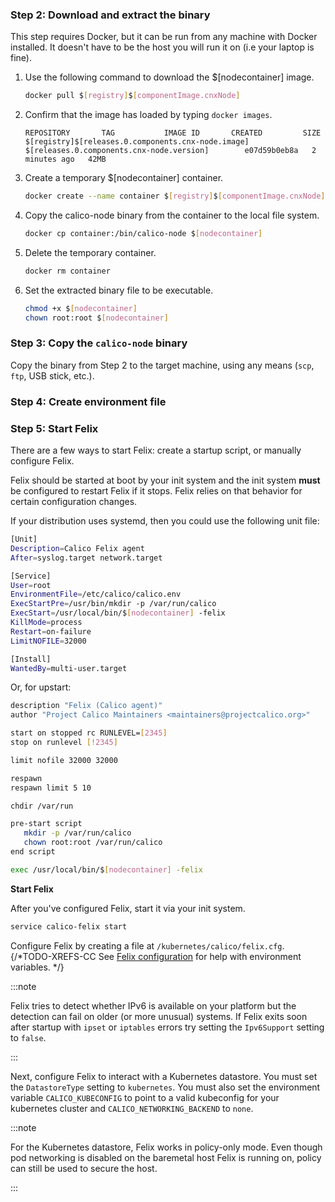 

<NonClusterReadOnlyStep />

### Step 2: Download and extract the binary

This step requires Docker, but it can be run from any machine with Docker installed. It doesn't have to be the host you will run it on (i.e your laptop is fine).

1. Use the following command to download the $[nodecontainer] image.

   ```bash
   docker pull $[registry]$[componentImage.cnxNode]
   ```

1. Confirm that the image has loaded by typing `docker images`.

   ```
   REPOSITORY       TAG           IMAGE ID       CREATED         SIZE
   $[registry]$[releases.0.components.cnx-node.image]      $[releases.0.components.cnx-node.version]        e07d59b0eb8a   2 minutes ago   42MB
   ```

1. Create a temporary $[nodecontainer] container.

   ```bash
   docker create --name container $[registry]$[componentImage.cnxNode]
   ```

1. Copy the calico-node binary from the container to the local file system.

   ```bash
   docker cp container:/bin/calico-node $[nodecontainer]
   ```

1. Delete the temporary container.

   ```bash
   docker rm container
   ```

1. Set the extracted binary file to be executable.

   ```bash
   chmod +x $[nodecontainer]
   chown root:root $[nodecontainer]
   ```

### Step 3: Copy the `calico-node` binary

Copy the binary from Step 2 to the target machine, using any means (`scp`, `ftp`, USB stick, etc.).

### Step 4: Create environment file

<EnvironmentFile nodecontainer='$[nodecontainer]' />

### Step 5: Start Felix

There are a few ways to start Felix: create a startup script, or manually configure Felix.

<Tabs>
<TabItem label="Startup script" value="Startup script-0">

Felix should be started at boot by your init system and the init system
**must** be configured to restart Felix if it stops. Felix relies on
that behavior for certain configuration changes.

If your distribution uses systemd, then you could use the following unit file:

```bash
[Unit]
Description=Calico Felix agent
After=syslog.target network.target

[Service]
User=root
EnvironmentFile=/etc/calico/calico.env
ExecStartPre=/usr/bin/mkdir -p /var/run/calico
ExecStart=/usr/local/bin/$[nodecontainer] -felix
KillMode=process
Restart=on-failure
LimitNOFILE=32000

[Install]
WantedBy=multi-user.target
```

Or, for upstart:

```bash
description "Felix (Calico agent)"
author "Project Calico Maintainers <maintainers@projectcalico.org>"

start on stopped rc RUNLEVEL=[2345]
stop on runlevel [!2345]

limit nofile 32000 32000

respawn
respawn limit 5 10

chdir /var/run

pre-start script
   mkdir -p /var/run/calico
   chown root:root /var/run/calico
end script

exec /usr/local/bin/$[nodecontainer] -felix
```

**Start Felix**

After you've configured Felix, start it via your init system.

```bash
service calico-felix start
```

</TabItem>
<TabItem label="Manually configure Felix" value="Manually configure Felix-1">

Configure Felix by creating a file at `/kubernetes/calico/felix.cfg`.
{/*TODO-XREFS-CC
See [Felix configuration](/reference/felix/configuration) for help with environment variables.
*/}

:::note

Felix tries to detect whether IPv6 is available on your platform but
the detection can fail on older (or more unusual) systems. If Felix
exits soon after startup with `ipset` or `iptables` errors try
setting the `Ipv6Support` setting to `false`.

:::

Next, configure Felix to interact with a Kubernetes datastore. You
must set the `DatastoreType` setting to `kubernetes`. You must also set the environment variable `CALICO_KUBECONFIG`
to point to a valid kubeconfig for your kubernetes cluster and `CALICO_NETWORKING_BACKEND` to `none`.

:::note

For the Kubernetes datastore, Felix works in policy-only mode. Even though pod networking is
disabled on the baremetal host Felix is running on, policy can still be used to secure the host.

:::

</TabItem>
  </Tabs>
